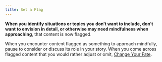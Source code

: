 ```yaml
---
title: Set a Flag
---
```


**When you identify situations or topics you don’t want to include, don’t want to envision in detail, or otherwise may need mindfulness when approaching**, that content is now flagged.

When you encounter content flagged as something to approach mindfully, pause to consider or discuss its role in your story. When you come across flagged content that you would rather adjust or omit, [Change Your Fate](starforged/moves/session/change_your_fate).
